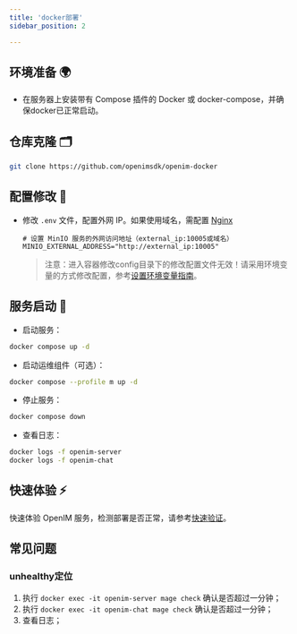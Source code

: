 ```yaml
---
title: 'docker部署'
sidebar_position: 2

---
```

## 环境准备 🌍

- 在服务器上安装带有 Compose 插件的 Docker 或 docker-compose，并确保docker已正常启动。

## 仓库克隆 🗂️

```bash
git clone https://github.com/openimsdk/openim-docker
```

## 配置修改 🔧

- 修改 `.env` 文件，配置外网 IP。如果使用域名，需配置 [Nginx](./nginxDomainConfig.mdx)

  ```plaintext
  # 设置 MinIO 服务的外网访问地址（external_ip:10005或域名）
  MINIO_EXTERNAL_ADDRESS="http://external_ip:10005"
  ```

  >注意：进入容器修改config目录下的修改配置文件无效！请采用环境变量的方式修改配置，参考[设置环境变量指南](https://github.com/openimsdk/openim-docker/issues/136)。

## 服务启动 🚀

- 启动服务：

```bash
docker compose up -d
```

- 启动运维组件（可选）：

```bash
docker compose --profile m up -d
```

- 停止服务：

```bash
docker compose down
```

- 查看日志：

```bash
docker logs -f openim-server
docker logs -f openim-chat
```

## 快速体验 ⚡

快速体验 OpenIM 服务，检测部署是否正常，请参考[快速验证](./quickTestServer)。


##  常见问题

### unhealthy定位
1. 执行 `docker exec -it openim-server mage check` 确认是否超过一分钟；
2. 执行 `docker exec -it openim-chat mage check` 确认是否超过一分钟；
3. 查看日志；